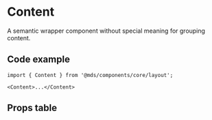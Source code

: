 
<Meta title="Components/core/layout/Content" component={Content} />

# Content

A semantic wrapper component without special meaning for grouping content.

## Code example

```tsx
import { Content } from '@mds/components/core/layout';
```

```tsx
<Content>...</Content>
```

## Props table

<Props of={Content} />
